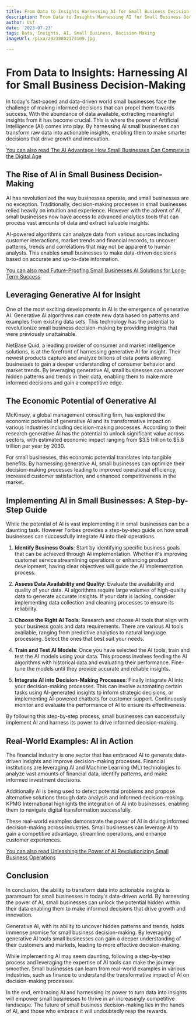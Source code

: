 ```yaml
---
title: From Data to Insights Harnessing AI for Small Business Decision-Making
description: From Data to Insights Harnessing AI for Small Business Decision-Making
author: Usf
date: '2023-07-23'
tags: Data, Insights, AI, Small Business, Decision-Making
imageUrl: /pixa/20230802174109.jpg

---
```

# From Data to Insights: Harnessing AI for Small Business Decision-Making

In today's fast-paced and data-driven world small businesses face the challenge of making informed decisions that can propel them towards success. With the abundance of data  available, extracting meaningful insights from it has become crucial. This is where the power of Artificial Intelligence (AI) comes into play. By harnessing AI small businesses can transform raw  data into actionable insights, enabling them to make smarter decisions that drive growth and innovation.

[You can also read The AI Advantage How Small Businesses Can Compete in the Digital Age](The%20AI%20Advantage%20How%20Small%20Businesses%20Can%20Compete%20in%20the%20Digital%20Age)


## The Rise of AI in Small  Business Decision-Making

AI  has revolutionized the  way businesses operate, and small businesses are  no exception. Traditionally, decision-making processes in small businesses relied heavily  on intuition and experience. However  with the advent of AI, small businesses now have access to advanced analytics tools that can  process vast amounts of data and extract valuable insights.

AI-powered algorithms  can analyze data from various sources  including customer interactions, market trends and financial records, to uncover patterns, trends and correlations that may not  be  apparent to human analysts. This enables small businesses to  make data-driven decisions based on accurate and up-to-date information.

[You can also read Future-Proofing Small Businesses AI  Solutions for  Long-Term Success](Future-Proofing%20Small%20Businesses%20AI%20Solutions%20for%20Long-Term%20Success)


## Leveraging Generative AI for Insight

One of the most exciting developments in  AI is the  emergence of generative AI. Generative AI algorithms  can create new  data  based on patterns and examples from existing data sets.  This technology has  the potential to revolutionize small business decision-making by providing insights that were  previously unattainable.

NetBase Quid, a leading provider of consumer and market intelligence solutions, is at the forefront of harnessing generative AI for insight. Their newest products capture  and analyze billions of data points allowing businesses to gain a deeper understanding of consumer behavior and market trends.  By leveraging generative AI, small businesses can uncover  hidden patterns and trends  in their data, enabling them to make more informed decisions and gain a competitive edge.

## The Economic Potential of Generative AI

McKinsey, a global management consulting firm, has  explored the economic potential of generative AI and its transformative impact on various industries including decision-making processes. According to their research generative AI has the  potential to unlock significant value across sectors, with estimated economic impact ranging  from $3.5 trillion to $5.8 trillion per  year by 2030.

For  small  businesses, this economic potential translates into tangible benefits. By harnessing generative AI, small businesses can optimize their decision-making processes leading to improved operational efficiency, increased customer satisfaction, and enhanced competitiveness in the  market.

## Implementing AI in Small Businesses: A Step-by-Step Guide

While  the potential of AI is vast implementing it  in small businesses can be a  daunting task. However Forbes provides a step-by-step guide on how  small businesses can successfully integrate AI into their operations.

1. **Identify Business Goals**: Start by identifying specific  business goals that can be achieved through AI implementation. Whether it's improving customer service streamlining operations or enhancing  product development, having clear objectives  will  guide the AI implementation process.

2. **Assess Data Availability and Quality**:  Evaluate the availability and  quality of your  data. AI algorithms  require large volumes of high-quality data to generate accurate insights. If your data is lacking, consider implementing data collection and cleaning processes to ensure its reliability.

3. **Choose the Right AI Tools**: Research and  choose AI tools that align with your business goals and data requirements. There are various AI tools available, ranging from predictive analytics to natural language processing. Select the ones that best  suit  your needs.

4. **Train and  Test AI  Models**: Once you have selected the AI tools, train and test the AI models using your data.  This process involves  feeding the AI algorithms with historical data  and evaluating their performance. Fine-tune  the models until they provide accurate and reliable insights.

5. **Integrate AI into Decision-Making  Processes**: Finally integrate  AI into your decision-making processes. This can  involve  automating certain tasks  using AI-generated insights to  inform strategic decisions, or implementing AI-powered chatbots for customer support. Continuously monitor and evaluate the performance of  AI to ensure its effectiveness.

By following this step-by-step process, small businesses can successfully implement AI  and harness its power to drive informed decision-making.

## Real-World Examples: AI in Action

The  financial  industry is one sector that has embraced AI to generate data-driven insights and improve decision-making processes. Financial institutions are leveraging AI and Machine Learning (ML) technologies to analyze vast amounts of financial data, identify patterns, and  make informed investment  decisions.

Additionally AI is being used to  detect potential problems and propose alternative solutions through data analysis and informed  decision-making. KPMG International highlights the integration  of AI into  businesses, enabling them to navigate digital  transformation successfully.

These real-world examples demonstrate the power of AI in driving informed decision-making across industries. Small businesses can leverage AI to gain a competitive advantage,  streamline operations, and enhance customer experiences.

[You can also read Unleashing  the Power of AI Revolutionizing Small Business Operations](Unleashing%20the%20Power%20of%20AI%20Revolutionizing%20Small%20Business%20Operations)


## Conclusion

In conclusion, the  ability  to transform data into actionable insights is  paramount for small businesses in today's data-driven world. By harnessing the power  of AI, small businesses can unlock the potential hidden  within their data enabling them to make  informed decisions that  drive growth and innovation.

Generative AI, with its  ability to uncover hidden patterns  and trends, holds immense promise for small business decision-making.  By leveraging  generative AI tools small businesses can gain a deeper understanding of their customers and markets, leading to more effective decision-making.

While implementing AI may seem daunting, following a step-by-step process and  leveraging the expertise of  AI tools can make the journey smoother. Small businesses  can learn from real-world examples in various  industries, such as finance to understand the transformative impact  of AI on decision-making processes.

In  the end, embracing AI and harnessing its  power to turn data into insights will empower small businesses to thrive  in an  increasingly competitive landscape. The future of small  business decision-making lies  in the hands of AI, and those who embrace it will  undoubtedly reap the rewards.